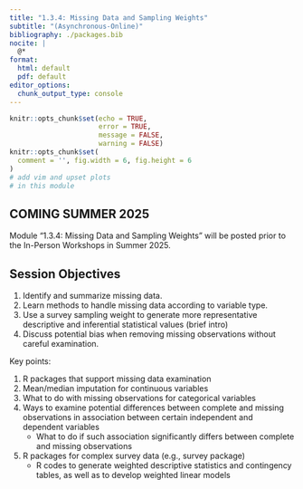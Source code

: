 ```yaml
---
title: "1.3.4: Missing Data and Sampling Weights"
subtitle: "(Asynchronous-Online)"
bibliography: ./packages.bib
nocite: |
  @*
format:
  html: default
  pdf: default
editor_options: 
  chunk_output_type: console
---
```


\thispagestyle{fancy}

```r
knitr::opts_chunk$set(echo = TRUE,
                      error = TRUE,
                      message = FALSE,
                      warning = FALSE)
knitr::opts_chunk$set(
  comment = '', fig.width = 6, fig.height = 6
)
# add vim and upset plots
# in this module
```

## COMING SUMMER 2025

Module "1.3.4: Missing Data and Sampling Weights" will be posted prior to the In-Person Workshops in Summer 2025.

## Session Objectives

1. Identify and summarize missing data.
2. Learn methods to handle missing data according to variable type.
3. Use a survey sampling weight to generate more representative descriptive and inferential statistical values (brief intro)
4. Discuss potential bias when removing missing observations without careful examination.

Key points:

1. R packages that support missing data examination
2. Mean/median imputation for continuous variables
3. What to do with missing observations for categorical variables
4. Ways to examine potential differences between complete and missing observations in association between certain independent and dependent variables
    - What to do if such association significantly differs between complete and missing observations
5. R packages for complex survey data (e.g., survey package)
    - R codes to generate weighted descriptive statistics and contingency tables, as well as to develop weighted linear models

